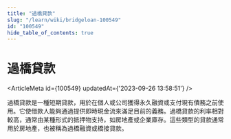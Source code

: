 ```yaml
---
title: "過橋貸款"
slug: "/learn/wiki/bridgeloan-100549"
id: "100549"
hide_table_of_contents: true
---
```



# 過橋貸款

<ArticleMeta id={100549} updatedAt={'2023-09-26 13:58:51'} />
<div className='border-solid border-b border-t-0 my-4 border-[var(--ifm-color-gray-300)]' />

過橋貸款是一種短期貸款，用於在個人或公司獲得永久融資或支付現有債務之前使用。它使借款人能夠通過提供即時現金流來滿足目前的義務。過橋貸款的利率相對較高，通常由某種形式的抵押物支持，如房地產或企業庫存。這些類型的貸款通常用於房地產，也被稱為過橋融資或橋接貸款。
